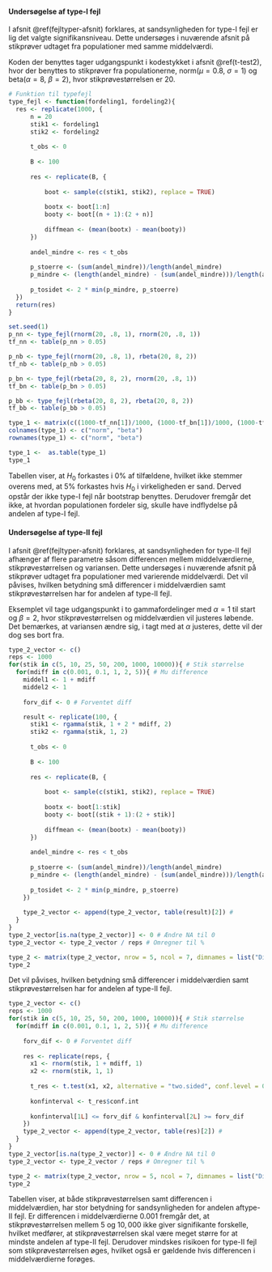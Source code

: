 #### Undersøgelse af type-I fejl

I afsnit \@ref(fejltyper-afsnit) forklares, at sandsynligheden for type-I fejl er lig det valgte signifikansniveau. Dette undersøges i nuværende afsnit på stikprøver udtaget fra populationer med samme middelværdi. 

Koden der benyttes tager udgangspunkt i kodestykket i afsnit \@ref(t-test2), hvor der benyttes to stikprøver fra populationerne, $\text{norm}(\mu = 0.8, ~\sigma=1)$ og $\text{beta}(\alpha=8, ~\beta=2)$, hvor stikprøvestørrelsen er $20$. 

```r
# Funktion til typefejl
type_fejl <- function(fordeling1, fordeling2){
  res <- replicate(1000, {
      n = 20
      stik1 <- fordeling1
      stik2 <- fordeling2
      
      t_obs <- 0
      
      B <- 100
      
      res <- replicate(B, {
          
          boot <- sample(c(stik1, stik2), replace = TRUE)
          
          bootx <- boot[1:n]
          booty <- boot[(n + 1):(2 + n)]
          
          diffmean <- (mean(bootx) - mean(booty))
      })
      
      andel_mindre <- res < t_obs
      
      p_stoerre <- (sum(andel_mindre))/length(andel_mindre)
      p_mindre <- (length(andel_mindre) - (sum(andel_mindre)))/length(andel_mindre)
      
      p_tosidet <- 2 * min(p_mindre, p_stoerre)
  })
  return(res)
}
```

```r
set.seed(1)
p_nn <- type_fejl(rnorm(20, .8, 1), rnorm(20, .8, 1))
tf_nn <- table(p_nn > 0.05)

p_nb <- type_fejl(rnorm(20, .8, 1), rbeta(20, 8, 2))
tf_nb <- table(p_nb > 0.05)

p_bn <- type_fejl(rbeta(20, 8, 2), rnorm(20, .8, 1))
tf_bn <- table(p_bn > 0.05)

p_bb <- type_fejl(rbeta(20, 8, 2), rbeta(20, 8, 2))
tf_bb <- table(p_bb > 0.05)

type_1 <- matrix(c((1000-tf_nn[1])/1000, (1000-tf_bn[1])/1000, (1000-tf_nb[1])/1000, (1000-tf_bb[1])/1000), ncol = 2, byrow = TRUE)
colnames(type_1) <- c("norm", "beta")
rownames(type_1) <- c("norm", "beta")

type_1 <-  as.table(type_1)
type_1
```

Tabellen viser, at $H_0$ forkastes i $0\%$ af tilfældene, hvilket ikke stemmer overens med, at $5\%$ forkastes hvis $H_0$ i virkeligheden er sand. Derved opstår der ikke type-I fejl når bootstrap benyttes. Derudover fremgår det ikke, at hvordan populationen fordeler sig, skulle have indflydelse på andelen af type-I fejl.

#### Undersøgelse af type-II fejl

I afsnit \@ref(fejltyper-afsnit) forklares, at sandsynligheden for type-II fejl afhænger af flere parametre såsom differencen mellem middelværdierne, stikprøvestørrelsen og variansen. Dette undersøges i nuværende afsnit på stikprøver udtaget fra populationer med varierende middelværdi. Det vil påvises, hvilken betydning små differencer i middelværdien samt stikprøvestørrelsen har for andelen af type-II fejl.

Eksemplet vil tage udgangspunkt i to gammafordelinger med $\alpha = 1$ til start og $\beta = 2$, hvor stikprøvestørrelsen og middelværdien vil justeres løbende. Det bemærkes, at variansen ændre sig, i tagt med at $\alpha$ justeres, dette vil der dog ses bort fra. 

```r
type_2_vector <- c()
reps <- 1000
for(stik in c(5, 10, 25, 50, 200, 1000, 10000)){ # Stik størrelse
  for(mdiff in c(0.001, 0.1, 1, 2, 5)){ # Mu difference
    middel1 <- 1 + mdiff
    middel2 <- 1
    
    forv_dif <- 0 # Forventet diff

    result <- replicate(100, {
      stik1 <- rgamma(stik, 1 + 2 * mdiff, 2)
      stik2 <- rgamma(stik, 1, 2)
      
      t_obs <- 0
      
      B <- 100
      
      res <- replicate(B, {
          
          boot <- sample(c(stik1, stik2), replace = TRUE)
          
          bootx <- boot[1:stik]
          booty <- boot[(stik + 1):(2 + stik)]
          
          diffmean <- (mean(bootx) - mean(booty))
      })
      
      andel_mindre <- res < t_obs
      
      p_stoerre <- (sum(andel_mindre))/length(andel_mindre)
      p_mindre <- (length(andel_mindre) - (sum(andel_mindre)))/length(andel_mindre)
      
      p_tosidet <- 2 * min(p_mindre, p_stoerre)
    })
    
    type_2_vector <- append(type_2_vector, table(result)[2]) #
  }
}
type_2_vector[is.na(type_2_vector)] <- 0 # Ændre NA til 0
type_2_vector <- type_2_vector / reps # Omregner til %

type_2 <- matrix(type_2_vector, nrow = 5, ncol = 7, dimnames = list("Differencen i middelværdi" = c("0.001", "0.1", "1", "2", "5"), "Stikprøvestørrelsen, n =" = c("5", "10", "25", "50", "200", "1000", "10000")))
type_2
```








Det vil påvises, hvilken betydning små differencer i middelværdien samt stikprøvestørrelsen har for andelen af type-II fejl.

```r
type_2_vector <- c()
reps <- 1000
for(stik in c(5, 10, 25, 50, 200, 1000, 10000)){ # Stik størrelse
  for(mdiff in c(0.001, 0.1, 1, 2, 5)){ # Mu difference
    
    forv_dif <- 0 # Forventet diff
    
    res <- replicate(reps, {
      x1 <- rnorm(stik, 1 + mdiff, 1)
      x2 <- rnorm(stik, 1, 1)
    
      t_res <- t.test(x1, x2, alternative = "two.sided", conf.level = 0.95)
    
      konfinterval <- t_res$conf.int
    
      konfinterval[1L] <= forv_dif & konfinterval[2L] >= forv_dif
    })
    type_2_vector <- append(type_2_vector, table(res)[2]) # 
  }
}
type_2_vector[is.na(type_2_vector)] <- 0 # Ændre NA til 0
type_2_vector <- type_2_vector / reps # Omregner til %

type_2 <- matrix(type_2_vector, nrow = 5, ncol = 7, dimnames = list("Differencen i middelværdi" = c("0.001", "0.1", "1", "2", "5"), "Stikprøvestørrelsen, n =" = c("5", "10", "25", "50", "200", "1000", "10000")))
type_2
```

Tabellen viser, at både stikprøvestørrelsen samt differencen i middelværdien, har stor betydning for sandsynligheden for andelen aftype-II fejl. Er differencen i middelværdierne $0.001$ fremgår det, at stikprøvestørrelsen mellem $5$ og $10,000$ ikke giver signifikante forskelle, hvilket medfører, at stikprøvestørrelsen skal være meget større for at mindste andelen af type-II fejl. Derudover mindskes risikoen for type-II fejl som stikprøvestørrelsen øges, hvilket også er gældende hvis differencen i middelværdierne forøges.

